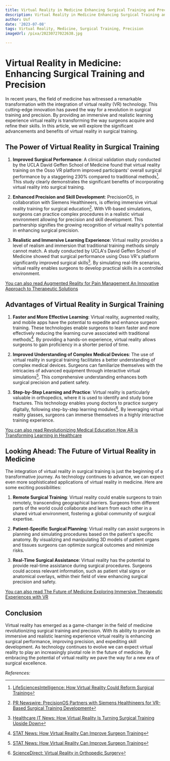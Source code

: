 ```yaml
---
title: Virtual Reality in Medicine Enhancing Surgical Training and Precision
description: Virtual Reality in Medicine Enhancing Surgical Training and Precision
author: Usf
date: '2023-07-08'
tags: Virtual Reality, Medicine, Surgical Training, Precision
imageUrl: /pixa/20230727022638.jpg

---
```

# Virtual Reality in  Medicine: Enhancing Surgical Training  and Precision

In recent years, the field of medicine has  witnessed a remarkable transformation with the integration of virtual reality (VR) technology. This cutting-edge innovation has paved the way for  a revolution  in surgical training and precision. By providing an immersive and realistic learning experience virtual reality is transforming the way surgeons acquire and refine their skills. In this article, we will explore the significant advancements and benefits of virtual reality in surgical training.

## The Power of Virtual  Reality in Surgical Training

1. **Improved Surgical Performance**: A clinical validation study conducted by the UCLA David Geffen School of Medicine found that  virtual reality training on the Osso VR platform  improved participants' overall surgical performance by a staggering 230% compared to  traditional methods[^1^]. This study clearly  demonstrates  the significant benefits of incorporating  virtual reality into surgical  training.

2. **Enhanced Precision and Skill Development**: PrecisionOS, in collaboration  with Siemens Healthineers,  is  offering immersive virtual reality training for surgical education[^2^]. With  VR-based simulations, surgeons can practice complex procedures in a realistic virtual environment allowing for precision and skill development. This partnership signifies the growing recognition of virtual reality's potential in enhancing surgical precision.

3. **Realistic and Immersive Learning Experience**:  Virtual reality provides a level  of  realism and immersion that traditional training methods simply cannot match. A study conducted by UCLA's David Geffen School of Medicine showed  that  surgical  performance using Osso VR's platform significantly improved surgical  skills[^3^]. By simulating real-life scenarios, virtual reality enables surgeons to develop practical  skills in a controlled environment.

[You can also read Augmented Reality for Pain Management An Innovative Approach to Therapeutic  Solutions](Augmented%20Reality%20for%20Pain%20Management%20An%20Innovative%20Approach%20to%20Therapeutic%20Solutions)


## Advantages of Virtual Reality in Surgical  Training

1. **Faster and  More Effective Learning**: Virtual reality, augmented reality, and mobile  apps have the potential to expedite and enhance surgeon training. These  technologies enable  surgeons to learn faster and more effectively reducing the learning  curve associated with traditional methods[^4^]. By providing a hands-on  experience, virtual reality allows surgeons to gain proficiency in a shorter period of time.

2. **Improved Understanding of Complex  Medical  Devices**: The use of virtual reality in surgical  training facilitates a better understanding  of  complex medical devices. Surgeons can familiarize themselves with the intricacies of advanced equipment through interactive virtual simulations[^4^].  This comprehensive understanding enhances both surgical precision and patient safety.

3. **Step-by-Step Learning and Practice**: Virtual reality is particularly valuable in orthopedics, where  it is used to identify and study bone fractures. This technology enables young doctors  to practice  surgery  digitally, following step-by-step learning modules[^5^]. By leveraging virtual  reality glasses, surgeons can  immerse themselves  in a  highly interactive training experience.

[You can also read Revolutionizing Medical Education How AR is Transforming  Learning  in Healthcare](Revolutionizing%20Medical%20Education%20How%20AR%20is%20Transforming%20Learning%20in%20Healthcare)


## Looking Ahead: The Future of Virtual Reality in Medicine

The integration of virtual reality  in surgical training is just the beginning of a transformative journey. As technology continues to advance, we can expect even more sophisticated applications of virtual reality in medicine. Here are some exciting possibilities:

1. **Remote  Surgical Training**: Virtual reality could enable surgeons to train remotely, transcending geographical  barriers. Surgeons  from different parts  of the world could collaborate and  learn from each other in a shared virtual environment, fostering  a global community of surgical expertise.

2. **Patient-Specific Surgical Planning**: Virtual reality can  assist surgeons in planning and simulating procedures based on the patient's specific anatomy. By visualizing and manipulating 3D models of patient organs and tissues surgeons can optimize surgical outcomes and minimize risks.

3. **Real-Time Surgical Assistance**: Virtual  reality has the potential to provide real-time assistance during  surgical procedures. Surgeons could access relevant information, such  as patient  vital signs or anatomical overlays,  within their field of view enhancing  surgical  precision and safety.

[You can also read The Future of Medicine Exploring Immersive Therapeutic Experiences with VR](The%20Future%20of%20Medicine%20Exploring%20Immersive%20Therapeutic%20Experiences%20with%20VR)


## Conclusion

Virtual reality has  emerged as a game-changer in the field of medicine revolutionizing surgical training and precision. With its ability to provide an immersive and realistic learning  experience virtual  reality is enhancing surgical performance, improving precision, and expediting skill development.  As technology continues to evolve we can expect virtual reality to play an increasingly pivotal role in the future of medicine. By embracing the  potential  of virtual reality we pave the way for a new era of surgical excellence.

*References:*

[^1^]: [LifeSciencesIntelligence: How Virtual Reality Could Reform  Surgical Training](https://lifesciencesintelligence.com/features/how-virtual-reality-could-reform-surgical-training)
[^2^]: [PR Newswire: PrecisionOS Partners with Siemens Healthineers for VR-Based Surgical Training Development](https://www.prnewswire.com/news-releases/precisionos-partners-with-siemens-healthineers-for-vr-based-surgical-training-development-301552564.html)
[^3^]: [Healthcare IT News: How Virtual Reality Is Turning Surgical Training Upside Down](https://www.healthcareitnews.com/news/how-virtual-reality-turning-surgical-training-upside-down)
[^4^]: [STAT  News: How  Virtual Reality Can  Improve Surgeon Training](https://www.statnews.com/2019/08/16/virtual-reality-improve-surgeon-training/)
[^5^]: [ScienceDirect: Virtual Reality in Orthopedic Surgery](https://www.sciencedirect.com/science/article/abs/pii/S2213398419304294)